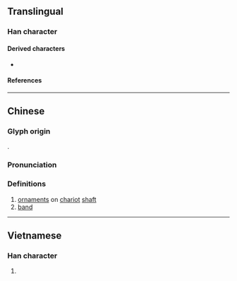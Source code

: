 {{character info}}
==Translingual==

===Han character===
{{Han char|rn=75|rad=木|as=09|sn=13|four=18904|canj=NKD|ids=⿱敄木}}

====Derived characters====
* {{l|mul|[[𨎸]]}}

====References====
{{Han ref|kx=0539.200|dkj=15138|dj=0927.050|hdz=21258.080|uh=6958}}

----

==Chinese==
{{zh-forms}}

===Glyph origin===
{{Han etym}}
{{Han compound|敄|木|c1=p|c2=s|t2=wood|ls=psc}}.

===Pronunciation===
{{zh-pron
|m=mù
|c=muk6,mou6
|mc=y
|oc=y
|ma=
|cat=n
}}

===Definitions===
{{zh-hanzi}}

# [[ornament]]s on [[chariot]] [[shaft]]
# [[band]]

----

==Vietnamese==

===Han character===
{{vi-readings|rs=木09|reading=mộc}}

# {{rfdef|vi|sort=木09}}

{{cln|vi|Han tu}}